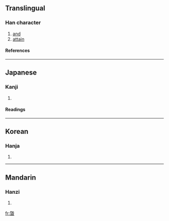 ==Translingual==
===Han character===
{{Han char|rn=72|rad=日|as=12|sn=16|four=|canj=竹山日一 (HUAM)}}
# [[and]]
# [[attain]]
====References====
{{Han ref|kx=0500.020|dkj=14165|hdz=21531.070|uh=66C1|ud=26305}}

----
==Japanese==
===Kanji===
{{ja-kanji|grade=|rs=日12}}
# {{defn|Japanese}} 
====Readings====
{{ja-readings|on=[[き]] (ki)|kun=[[およぶ]] (oyobu)}}

----
==Korean==
===Hanja===
{{ko-hanja|hangeul=기|eumhun=|rv=gi|mr=ki|y=ki}}
# {{defn|Korean}}

----
==Mandarin==
===Hanzi===
{{cmn-hanzi|pin=[[jì]] ([[ji4]])|wg=chi<sup>4</sup>}}
# {{defn|Mandarin}}

[[fr:曁]]